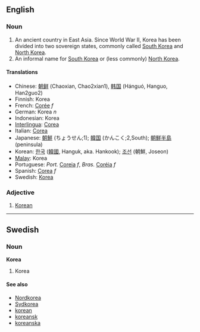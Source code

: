 ==English==
===Noun===
#An ancient country in East Asia.  Since World War II, Korea has been divided into two sovereign states, commonly called [[South Korea]] and [[North Korea]].
#An informal name for [[South Korea]] or (less commonly) [[North Korea]].

====Translations====
*Chinese: [[朝鲜]] (Chaoxian, Chao2xian1), [[韩国]] (Hánguó, Hanguo, Han2guo2)
*Finnish: Korea
*French: [[Corée]] ''f''
*German: Korea ''n''
*Indonesian: Korea
*[[Interlingua]]: [[Corea]]
*Italian: [[Corea]]
*Japanese: [[朝]][[鮮]] (ちょうせん;1); [[韓]][[国]] (かんこく;2,South); [[朝]][[鮮]][[半]][[島]] (peninsula)
*Korean: [[한]][[국]] ([[韓]][[國]], Hanguk, aka. Hankook); [[조]][[선]] (朝鮮, Joseon)
*[[Malay]]: Korea
*Portuguese: ''Port.'' [[Coreia]] ''f'', ''Bras.'' [[Coréia]] ''f''
*Spanish: [[Corea]] ''f''
*Swedish: [[Korea#Swedish|Korea]]

===Adjective===
#[[Korean]]

----

==Swedish==
===Noun===
'''Korea'''

#Korea

====See also====
*[[Nordkorea]]
*[[Sydkorea]]
*[[korean]]
*[[koreansk]]
*[[koreanska]]